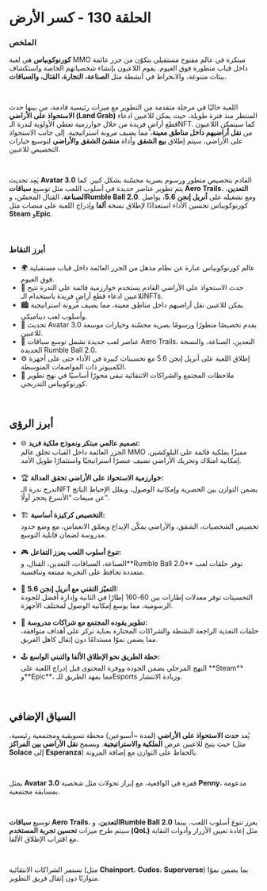 # الحلقة 130 - كسر الأرض  

### الملخص  

**كورنوكوبياس** هي لعبة MMO مبتكرة في عالم مفتوح مستقبلي يتكوّن من جزر عائمة داخل قباب متطورة فوق الغيوم. يقوم اللاعبون بإنشاء شخصياتهم الخاصة واستكشاف بيئات متنوعة، والانخراط في أنشطة مثل **الصناعة، التجارة، القتال، والسباقات**.  

</br>

اللعبة حاليًا في مرحلة متقدمة من التطوير مع ميزات رئيسية قادمة، من بينها حدث **الاستحواذ على الأراضي (Land Grab)** المنتظر منذ فترة طويلة، حيث يمكن للاعبين ادعاء قطع أراضٍ فريدة من خلال خوارزمية تعطي الأولوية لندرة الـNFT. كما سيتمكن اللاعبون من **نقل أراضيهم داخل مناطق معينة**، مما يضيف مرونة استراتيجية. إلى جانب الاستحواذ على الأراضي، سيتم إطلاق **بيع الشقق** وأداة **منشئ الشقق والأراضي** لتوسيع خيارات التخصيص للاعبين.  

</br>

يَعِد تحديث **Avatar 3.0** القادم بتخصيص متطور ورسوم بصرية محسّنة بشكل كبير. كما يتم تطوير عناصر جديدة في أسلوب اللعب مثل توسيع **سباقات Aero Trails**، **التعدين**، **الصناعة**، القتال المحسّن، و**Rumble Ball 2.0**. ومع تشغيله على **أنريل إنجن 5.6**، يواصل كورنوكوبياس تحسين الأداء استعدادًا لإطلاق نسخة **ألفا** وإدراج اللعبة على منصات مثل **Steam** و**Epic**.  

</br>

### أبرز النقاط  

<ul className="styled-list">
  <li>🌍 عالم كورنوكوبياس عبارة عن نظام مذهل من الجزر العائمة داخل قباب مستقبلية فوق الغيوم.</li>
  <li>🏡 حدث الاستحواذ على الأراضي القادم يستخدم خوارزمية قائمة على الندرة تتيح للاعبين ادعاء قطع أراضٍ فريدة باستخدام الـNFTs.</li>
  <li>🏙️ يمكن للاعبين نقل أراضيهم داخل مناطق معينة، مما يضيف مرونة استراتيجية وأسلوب لعب ديناميكي.</li>
  <li>👤 تحديث Avatar 3.0 يقدم تخصيصًا متطورًا ورسومًا بصرية محسّنة وخيارات موسعة للاعبين.</li>
  <li>🚀 عناصر لعب جديدة تشمل توسع سباقات Aero Trails، التعدين، الصناعة، والنسخة الجديدة Rumble Ball 2.0.</li>
  <li>⚙ إطلاق اللعبة على أنريل إنجن 5.6 مع تحسينات كبيرة في الأداء حتى على أجهزة الكمبيوتر ذات المواصفات المتوسطة.</li>
  <li>🤝 ملاحظات المجتمع والشراكات الانتقائية تبقى محورًا أساسيًا في نهج تطوير كورنوكوبياس التدريجي.</li>
</ul>  

</br>

## أبرز الرؤى  

<ul className="styled-list">
  <li>🌐 <strong>تصميم عالمي مبتكر ونموذج ملكية فريد:</strong><br/>  
  الجزر العائمة داخل القباب تخلق عالم MMO مميزًا بملكية قائمة على البلوكشين. إمكانية امتلاك وتحريك الأراضي تضيف عنصرًا استراتيجيًا واستثمارًا طويل الأمد.</li>

</br>

  <li>🏆 <strong>خوارزمية الاستحواذ على الأراضي تحقق العدالة:</strong><br/>  
  تدرج ندرة الـNFT يضمن التوازن بين الحصرية وإمكانية الوصول، ويقلل الإحباط الناتج عن مبيعات “الأسرع يحجز أولًا”.</li>

</br>

  <li>🏗️ <strong>التخصيص كركيزة أساسية:</strong><br/>  
  تخصيص الشخصيات، الشقق، والأراضي يمكّن الإبداع ويعمّق الانغماس، مع وضع حدود مدروسة لضمان قابلية التوسع.</li>

</br>

  <li>🎮 <strong>تنوع أسلوب اللعب يعزز التفاعل:</strong><br/>  
  الصناعة، السباقات، التعدين، القتال، و**Rumble Ball 2.0** توفر حلقات لعب متعددة تحافظ على التجربة ممتعة وتنافسية.</li>

</br>

  <li>🔧 <strong>التميّز التقني مع أنريل إنجن 5.6:</strong><br/>  
  التحسينات توفر معدلات إطارات بين 60-160 إطارًا في الثانية وإدارة أفضل للجودة الرسومية، مما يوسع إمكانية الوصول لمختلف الأجهزة.</li>

</br>

  <li>🤝 <strong>تطوير يقوده المجتمع مع شراكات مدروسة:</strong><br/>  
  حلقات التغذية الراجعة النشطة والشراكات المختارة بعناية تركز على أهداف متوافقة، مما يضمن نموًا مستدامًا دون إثقال كاهل الفريق.</li>

</br>

  <li>🕹️ <strong>خطة الطريق نحو الإطلاق الألفا والتبني الواسع:</strong><br/>  
  النهج المرحلي يضمن الجودة ووفرة المحتوى قبل إدراج اللعبة على **Steam** و**Epic**، مما يمهد الطريق للـEsports وزيادة الانتشار.</li>
</ul>  

</br>

## السياق الإضافي  

يُعد **حدث الاستحواذ على الأراضي** (لمدة ~أسبوعين) محطة تسويقية ومجتمعية رئيسية، حيث يتيح للاعبين عرض **الملكية والاستراتيجية**. ويسمح **نقل الأراضي بين المراكز** (مثل **Solace** إلى **Esperanza**) بالحفاظ على التوازن مع إضافة المرونة.  

</br>

يمثل **Avatar 3.0** قفزة في الواقعية، مع إبراز تحولات مثل شخصية **Penny**، مدعومة بمسابقة مجتمعية.  

</br>

توسيع **سباقات Aero Trails**، **التعدين**، و**Rumble Ball 2.0** يعزز تنوع أسلوب اللعب، بينما سيتم طرح ميزات **تحسين تجربة المستخدم (QoL)** مثل إعادة تعيين الأزرار وأدوات النقابة مع اقتراب الإطلاق الألفا.  

</br>

تستمر الشراكات الانتقائية (مثل **Chainport**، **Cudos**، **Superverse**) بما يضمن نموًا متوازنًا دون إثقال فريق التطوير.  

</br>
